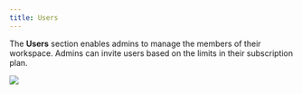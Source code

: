 ```yaml
---
title: Users
---
```

The **Users** section enables admins to manage the members of their workspace. Admins can invite users based on the limits in their subscription plan.

<Frame>
  <img src="/images/workspace/users/users.png" />
</Frame>